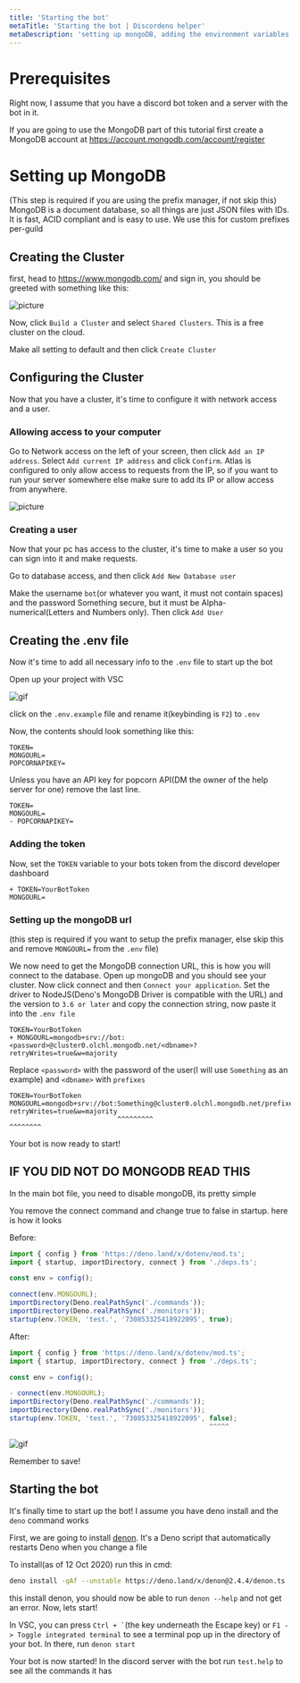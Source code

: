 ```yaml
---
title: 'Starting the bot'
metaTitle: 'Starting the bot | Discordeno helper'
metaDescription: 'setting up mongoDB, adding the environment variables and starting up the bot'
---
```


# Prerequisites

Right now, I assume that you have a discord bot token and a server with the bot in it.

If you are going to use the MongoDB part of this tutorial first create a MongoDB account at <https://account.mongodb.com/account/register>

# Setting up MongoDB

(This step is required if you are using the prefix manager, if not skip this)
MongoDB is a document database, so all things are just JSON files with IDs. It is fast, ACID compliant and is easy to use. We use this for custom prefixes per-guild

## Creating the Cluster

first, head to <https://www.mongodb.com/> and sign in, you should be greeted with something like this:

![picture](https://i.imgur.com/ioRzgnZ.png)

Now, click `Build a Cluster` and select `Shared Clusters`. This is a free cluster on the cloud.

Make all setting to default and then click `Create Cluster`

## Configuring the Cluster

Now that you have a cluster, it's time to configure it with network access and a user.

### Allowing access to your computer

Go to Network access on the left of your screen, then click `Add an IP address`. Select `Add current IP address` and click `Confirm`. Atlas is configured to only allow access to requests from the IP, so if you want to run your server somewhere else make sure to add its IP or allow access from anywhere.

![picture](https://i.imgur.com/dteKGzu.png)

### Creating a user

Now that your pc has access to the cluster, it's time to make a user so you can sign into it and make requests.

Go to database access, and then click `Add New Database user`

Make the username `bot`(or whatever you want, it must not contain spaces) and the password Something secure, but it must be Alpha-numerical(Letters and Numbers only). Then click `Add User`

## Creating the .env file

Now it's time to add all necessary info to the `.env` file to start up the bot

Open up your project with VSC

![gif](https://i.imgur.com/BcRXFgr.gif)

click on the `.env.example` file and rename it(keybinding is `F2`) to `.env`

Now, the contents should look something like this:

```env
TOKEN=
MONGOURL=
POPCORNAPIKEY=
```

Unless you have an API key for popcorn API(DM the owner of the help server for one) remove the last line.

```env
TOKEN=
MONGOURL=
- POPCORNAPIKEY=
```

### Adding the token

Now, set the `TOKEN` variable to your bots token from the discord developer dashboard

```env
+ TOKEN=YourBotToken
MONGOURL=
```

### Setting up the mongoDB url

(this step is required if you want to setup the prefix manager, else skip this and remove `MONGOURL=` from the `.env` file)

We now need to get the MongoDB connection URL, this is how you will connect to the database. Open up mongoDB and you should see your cluster. Now click connect and then `Connect your application`. Set the driver to NodeJS(Deno's MongoDB Driver is compatible with the URL) and the version to `3.6 or later` and copy the connection string, now paste it into the `.env file`

```env
TOKEN=YourBotToken
+ MONGOURL=mongodb+srv://bot:<password>@cluster0.olchl.mongodb.net/<dbname>?retryWrites=true&w=majority
```

Replace `<password>` with the password of the user(I will use `Something` as an example) and `<dbname>` with `prefixes`

```env
TOKEN=YourBotToken
MONGOURL=mongodb+srv://bot:Something@cluster0.olchl.mongodb.net/prefixes?retryWrites=true&w=majority
                           ^^^^^^^^^                            ^^^^^^^^
```

Your bot is now ready to start!

## IF YOU DID NOT DO MONGODB READ THIS

In the main bot file, you need to disable mongoDB, its pretty simple

You remove the connect command and change true to false in startup. here is how it looks

Before:

```ts
import { config } from 'https://deno.land/x/dotenv/mod.ts';
import { startup, importDirectory, connect } from './deps.ts';

const env = config();

connect(env.MONGOURL);
importDirectory(Deno.realPathSync('./commands'));
importDirectory(Deno.realPathSync('./monitors'));
startup(env.TOKEN, 'test.', '730853325418922095', true);
```

After:

```ts
import { config } from 'https://deno.land/x/dotenv/mod.ts';
import { startup, importDirectory, connect } from './deps.ts';

const env = config();

- connect(env.MONGOURL);
importDirectory(Deno.realPathSync('./commands'));
importDirectory(Deno.realPathSync('./monitors'));
startup(env.TOKEN, 'test.', '730853325418922095', false);
                                                  ^^^^^
```

![gif](https://i.imgur.com/EzBYFNI.gif)

Remember to save!

## Starting the bot

It's finally time to start up the bot! I assume you have deno install and the `deno` command works

First, we are going to install [denon](https://deno.land/x/denon). It's a Deno script that automatically restarts Deno when you change a file

To install(as of 12 Oct 2020) run this in cmd:

```sh
deno install -qAf --unstable https://deno.land/x/denon@2.4.4/denon.ts
```

this install denon, you should now be able to run `denon --help` and not get an error. Now, lets start!

In VSC, you can press `` Ctrl + ` ``(the key underneath the Escape key) or `F1 -> Toggle integrated terminal` to see a terminal pop up in the directory of your bot. In there, run `denon start`

Your bot is now started! In the discord server with the bot run `test.help` to see all the commands it has

